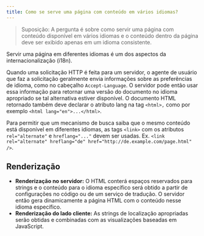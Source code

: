 ```yaml
---
title: Como se serve uma página com conteúdo em vários idiomas?
---
```


> Suposição: A pergunta é sobre como servir uma página com conteúdo disponível em vários idiomas e o conteúdo dentro da página deve ser exibido apenas em um idioma consistente.

Servir uma página em diferentes idiomas é um dos aspectos da internacionalização (i18n).

Quando uma solicitação HTTP é feita para um servidor, o agente de usuário que faz a solicitação geralmente envia informações sobre as preferências de idioma, como no cabeçalho `Accept-Language`. O servidor pode então usar essa informação para retornar uma versão do documento no idioma apropriado se tal alternativa estiver disponível. O documento HTML retornado também deve declarar o atributo lang na tag `<html>,` como por exemplo `<html lang="en">...</html>`.

Para permitir que um mecanismo de busca saiba que o mesmo conteúdo está disponível em diferentes idiomas, as tags `<link>` com os atributos `rel="alternate"` e `hreflang="..."` devem ser usadas. Ex. `<link rel="alternate" hreflang="de" href="http://de.example.com/page.html" />`.

## Renderização

-   **Renderização no servidor:** O HTML conterá espaços reservados para strings e o conteúdo para o idioma específico será obtido a partir de configurações no código ou de um serviço de tradução. O servidor então gera dinamicamente a página HTML com o conteúdo nesse idioma específico.
-   **Renderização do lado cliente:** As strings de localização apropriadas serão obtidas e combinadas com as visualizações baseadas em JavaScript.
